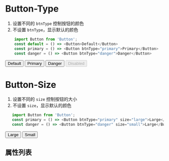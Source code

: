 
<Meta title='MDX/Button' component={Button} />

# Button-Type

1. 设置不同的 `btnType` 控制按钮的颜色
2. 不设置 `btnType`，显示默认的颜色

```js
    import Button from 'Button';
    const default = () => <Button>Default</Button>
    const primary = () => <Button btnType="primary">Primary</Button>
    const danger = () => <Button btnType="danger">Danger</Button>
```

<Canvas>
    <Story name='Button-Type' height='400px'>
      <Button>Default</Button>
      <Button btnType="primary" onClick={action('clicked')}>Primary</Button>
      <Button btnType="danger">Danger</Button>
      <Button btnType="primary" disabled>Disabled</Button>
    </Story>
</Canvas>

# Button-Size

1. 设置不同的 `size` 控制按钮的大小
2. 不设置 `size`，显示默认的颜色

```js
   import Button from 'Button';
   const primary = () => <Button btnType="primary" size="large">Large</Button>
   const danger = () => <Button btnType="danger" size="small">Large</Button>
```

<Canvas>
    <Story name="Button-Size">
        <Button btnType="primary" size="large">Large</Button>
        <Button btnType="primary" size="small">Small</Button>
    </Story>
</Canvas>

## 属性列表
<ArgsTable of={Button} />

